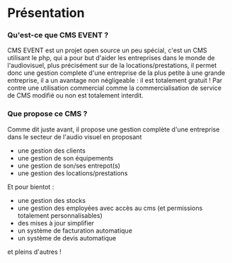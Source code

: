 # Présentation

### Qu'est-ce que CMS EVENT ?

CMS EVENT est un projet open source un peu spécial, c'est un CMS utilisant le php, qui a pour but d'aider les entreprises dans le monde de l'audiovisuel, plus précisément sur de la locations/prestations, il permet donc une gestion complete d'une entreprise de la plus petite à une grande entreprise, il a un avantage non négligeable : il est totalement gratuit ! Par contre une utilisation commercial comme la commercialisation de service de CMS modifié ou non est totalement interdit.

### Que propose ce CMS ?

Comme dit juste avant, il propose une gestion complète d'une entreprise dans le secteur de l'audio visuel en proposant
- une gestion des clients
- une gestion de son équipements
- une gestion de son/ses entrepot(s)
- une gestion des locations/prestations

Et pour bientot :
- une gestion des stocks
- une gestion des employées avec accès au cms (et permissions totalement personnalisables)
- des mises à jour simplifier
- un système de facturation automatique
- un système de devis automatique

et pleins d'autres !